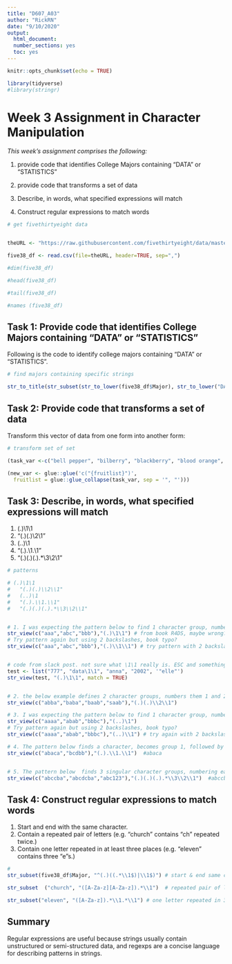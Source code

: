 ---
title: "D607_A03"
author: "RickRN"
date: "9/10/2020"
output:
  html_document:
  number_sections: yes
  toc: yes
---

```{r setup, include=FALSE}
knitr::opts_chunk$set(echo = TRUE)

library(tidyverse)
#library(stringr)
```

# Week 3 Assignment in Character Manipulation 

_This week's assignment comprises the following:_

1. provide code that identifies College Majors containing "DATA" or "STATISTICS"

2. provide code that transforms a set of data

3. Describe, in words, what specified expressions will match

4. Construct regular expressions to match words


```{r task1_a,echo=FALSE}
# get fivethirtyeight data


theURL <- "https://raw.githubusercontent.com/fivethirtyeight/data/master/college-majors/majors-list.csv"

five38_df <- read.csv(file=theURL, header=TRUE, sep=",")

#dim(five38_df)

#head(five38_df)

#tail(five38_df)

#names (five38_df)

```

## Task 1: Provide code that identifies College Majors containing "DATA" or "STATISTICS"

Following is the code to identify college majors containing "DATA" or "STATISTICS".

```{r task1_b, echo=TRUE}
# find majors containing specific strings

str_to_title(str_subset(str_to_lower(five38_df$Major), str_to_lower("DATA|SCIENCES")))


```
## Task 2: Provide code that transforms a set of data

Transform this vector of data from one form into another form:

```{r task2a, echo=TRUE}
# transform set of set

(task_var <-c("bell pepper", "bilberry", "blackberry", "blood orange", "blueberry", "cantaloupe", "chili pepper", "cloudberry", "elderberry", "lime", "lychee", "mulberry", "olive", "salal berry"))

(new_var <- glue::glue('c("{fruitlist}")',
  fruitlist = glue::glue_collapse(task_var, sep = '", "')))

```
## Task 3: Describe, in words, what specified expressions will match

1.	(.)\1\1
2.	"(.)(.)\\2\\1"
3.	(..)\1
4.	"(.).\\1.\\1"
5.	"(.)(.)(.).*\\3\\2\\1"

```{r task3, echo=TRUE}
# patterns

# (.)\1\1 
#	"(.)(.)\\2\\1" 
#	(..)\1
#	"(.).\\1.\\1"
#	"(.)(.)(.).*\\3\\2\\1"


# 1. I was expecting the pattern below to find 1 character group, number it as \1 then repeat it twice.  expected result aaa,bbb but didn't work
str_view(c("aaa","abc","bbb"),"(.)\1\1") # from book R4DS, maybe wrong?
# Try pattern again but using 2 backslashes, book typo?
str_view(c("aaa","abc","bbb"),"(.)\\1\\1") # try pattern with 2 backslashes


# code from slack post. not sure what \1\1 really is. ESC and something?
test <- list("777", "data\1\1", "anna", "2002", '"elle"')
str_view(test, "(.)\1\1", match = TRUE)


# 2. the below example defines 2 character groups, numbers them 1 and 2 respectively, then reverses the character groups
str_view(c("abba","baba","baab","saab"),"(.)(.)\\2\\1")

# 3. I was expecting the pattern below to find 1 character group, number it as \1 then repeat it twice.  expected result aaa,bbb but didn't work
str_view(c("aaaa","abab","bbbc"),"(..)\1")
# Try pattern again but using 2 backslashes, book typo?
str_view(c("aaaa","abab","bbbc"),"(..)\\1") # try again with 2 backslashes

# 4. The pattern below finds a character, becomes group 1, followed by any char, group 1 character, followed by any character, then followed by same character as group 1.  Expected result: abaca
str_view(c("abaca","bcdbb"),"(.).\\1.\\1")  #abaca


# 5. The pattern below  finds 3 singular character groups, numbering each group respectively as 1,2,3, followed by zero or more characters then ending with the first 3 characters in reverse order.  Expected result: abccba
str_view(c("abccba","abcdcba","abc123"),"(.)(.)(.).*\\3\\2\\1")  #abccba
```
## Task 4: Construct regular expressions to match words

1.	Start and end with the same character.
2.	Contain a repeated pair of letters (e.g. "church" contains "ch" repeated twice.)
3.	Contain one letter repeated in at least three places (e.g. "eleven" contains three "e"s.)

```{r task4, echo=TRUE}
#
str_subset(five38_df$Major, "^(.)((.*\\1$)|\\1$)") # start & end same char

str_subset  ("church", "([A-Za-z][A-Za-z]).*\\1")  # repeated pair of letters

str_subset("eleven", "([A-Za-z]).*\\1.*\\1") # one letter repeated in 3 places

```
## Summary

Regular expressions are useful because strings usually contain unstructured or semi-structured data, and regexps are a concise language for describing patterns in strings.
